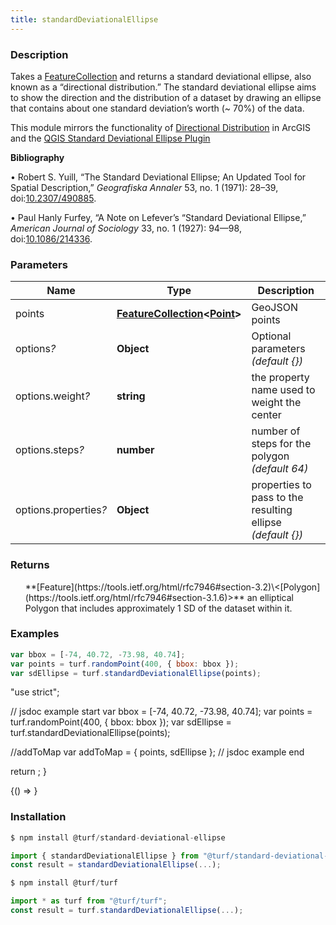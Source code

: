 ```yaml
---
title: standardDeviationalEllipse
---
```



### Description

Takes a [FeatureCollection](https://tools.ietf.org/html/rfc7946#section-3.3) and returns a standard deviational ellipse,
also known as a “directional distribution.” The standard deviational ellipse
aims to show the direction and the distribution of a dataset by drawing
an ellipse that contains about one standard deviation’s worth (~ 70%) of the
data.

This module mirrors the functionality of [Directional Distribution](http://desktop.arcgis.com/en/arcmap/10.3/tools/spatial-statistics-toolbox/directional-distribution.htm)
in ArcGIS and the [QGIS Standard Deviational Ellipse Plugin](http://arken.nmbu.no/~havatv/gis/qgisplugins/SDEllipse/)

**Bibliography**

• Robert S. Yuill, “The Standard Deviational Ellipse; An Updated Tool for
Spatial Description,” _Geografiska Annaler_ 53, no. 1 (1971): 28–39,
doi:[10.2307/490885](https://doi.org/10.2307/490885).

• Paul Hanly Furfey, “A Note on Lefever’s “Standard Deviational Ellipse,”
_American Journal of Sociology_ 33, no. 1 (1927): 94—98,
doi:[10.1086/214336](https://doi.org/10.1086/214336).

### Parameters

| Name                       | Type                                                                                                                                  | Description                                                 |
| -------------------------- | ------------------------------------------------------------------------------------------------------------------------------------- | ----------------------------------------------------------- |
| points                     | **[FeatureCollection](https://tools.ietf.org/html/rfc7946#section-3.3)\<[Point](https://tools.ietf.org/html/rfc7946#section-3.1.2)>** | GeoJSON points                                              |
| options<i>?</i>            | **Object**                                                                                                                            | Optional parameters _(default \{})_                         |
| options.weight<i>?</i>     | **string**                                                                                                                            | the property name used to weight the center                 |
| options.steps<i>?</i>      | **number**                                                                                                                            | number of steps for the polygon _(default 64)_              |
| options.properties<i>?</i> | **Object**                                                                                                                            | properties to pass to the resulting ellipse _(default \{})_ |

### Returns

<ul>
  **[Feature](https://tools.ietf.org/html/rfc7946#section-3.2)\<[Polygon](https://tools.ietf.org/html/rfc7946#section-3.1.6)>** an elliptical Polygon that includes approximately 1 SD of the dataset within it.

</ul>

### Examples

```javascript
var bbox = [-74, 40.72, -73.98, 40.74];
var points = turf.randomPoint(400, { bbox: bbox });
var sdEllipse = turf.standardDeviationalEllipse(points);
```

  "use strict";

  // jsdoc example start
  var bbox = [-74, 40.72, -73.98, 40.74];
  var points = turf.randomPoint(400, { bbox: bbox });
  var sdEllipse = turf.standardDeviationalEllipse(points);

  //addToMap
  var addToMap = { points, sdEllipse };
  // jsdoc example end

  return <ExampleMap addToMap={addToMap} />;
}

<!-- prettier-ignore -->
<BrowserOnly>{() => <Map0 />}</BrowserOnly>

### Installation

```javascript
$ npm install @turf/standard-deviational-ellipse

import { standardDeviationalEllipse } from "@turf/standard-deviational-ellipse";
const result = standardDeviationalEllipse(...);
```

```javascript
$ npm install @turf/turf

import * as turf from "@turf/turf";
const result = turf.standardDeviationalEllipse(...);
```
